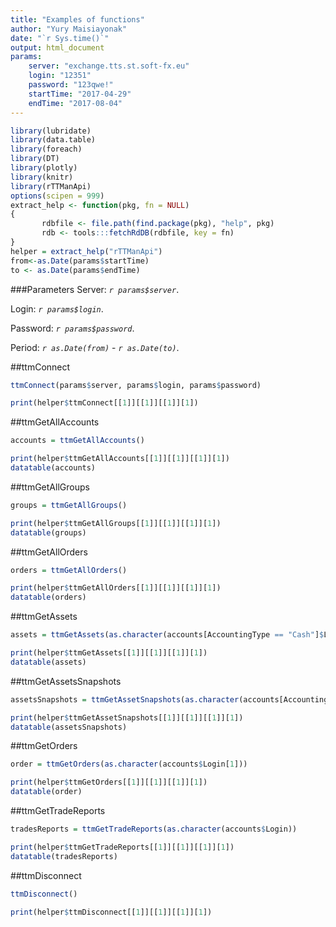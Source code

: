 ```yaml
---
title: "Examples of functions"
author: "Yury Maisiayonak"
date: "`r Sys.time()`"
output: html_document
params: 
    server: "exchange.tts.st.soft-fx.eu"
    login: "12351"
    password: "123qwe!"
    startTime: "2017-04-29"
    endTime: "2017-08-04"
---
```


```r
library(lubridate) 
library(data.table) 
library(foreach) 
library(DT) 
library(plotly) 
library(knitr)
library(rTTManApi)
options(scipen = 999)
extract_help <- function(pkg, fn = NULL)
{
       rdbfile <- file.path(find.package(pkg), "help", pkg)
       rdb <- tools:::fetchRdDB(rdbfile, key = fn)
}
helper = extract_help("rTTManApi")
from<-as.Date(params$startTime)
to <- as.Date(params$endTime)
```

###Parameters
Server: _`r params$server`_.

Login: _`r params$login`_.

Password: _`r params$password`_.

Period: _`r as.Date(from)`_ - _`r as.Date(to)`_.

##ttmConnect
```r
ttmConnect(params$server, params$login, params$password)
```
```r
print(helper$ttmConnect[[1]][[1]][[1]][1])
```
##ttmGetAllAccounts
```r
accounts = ttmGetAllAccounts()
```
```r
print(helper$ttmGetAllAccounts[[1]][[1]][[1]][1])
datatable(accounts)
```

##ttmGetAllGroups
```r
groups = ttmGetAllGroups()
```
```r
print(helper$ttmGetAllGroups[[1]][[1]][[1]][1])
datatable(groups)
```

##ttmGetAllOrders
```r
orders = ttmGetAllOrders()
```
```r
print(helper$ttmGetAllOrders[[1]][[1]][[1]][1])
datatable(orders)
```

##ttmGetAssets
```r
assets = ttmGetAssets(as.character(accounts[AccountingType == "Cash"]$Login[1]))
```
```r
print(helper$ttmGetAssets[[1]][[1]][[1]][1])
datatable(assets)
```

##ttmGetAssetsSnapshots
```r
assetsSnapshots = ttmGetAssetSnapshots(as.character(accounts[AccountingType == "Cash"]$Login))
```
```r
print(helper$ttmGetAssetSnapshots[[1]][[1]][[1]][1])
datatable(assetsSnapshots)
```

##ttmGetOrders
```r
order = ttmGetOrders(as.character(accounts$Login[1]))
```
```r
print(helper$ttmGetOrders[[1]][[1]][[1]][1])
datatable(order)
```

##ttmGetTradeReports
```r
tradesReports = ttmGetTradeReports(as.character(accounts$Login))
```
```r
print(helper$ttmGetTradeReports[[1]][[1]][[1]][1])
datatable(tradesReports)
```

##ttmDisconnect
```r
ttmDisconnect()
```
```r
print(helper$ttmDisconnect[[1]][[1]][[1]][1])
```

